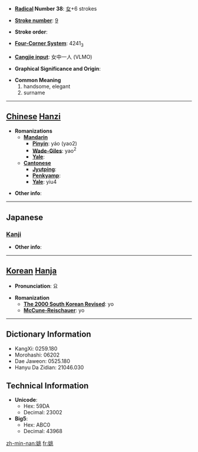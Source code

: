 * '''[[Wiktionary:Chinese radical index| Radical]] Number 38''': [[Wiktionary:Chinese radical index 女|女]]+6 strokes

* '''[[Wiktionary:Chinese total strokes index|Stroke number]]''': [[Wiktionary:Chinese total strokes index 9|9]]

* '''Stroke order''': 

* '''[[Wiktionary:Chinese four corner index|Four-Corner System]]''': 4241<sub>3</sub>

* '''[[Wiktionary:Chinese Cangjie index|Cangjie input]]''': 女中一人 (VLMO)

* '''Graphical Significance and Origin''': 

* '''Common Meaning'''
*#handsome, elegant
*# surname


----

== [[Chinese]] [[Hanzi]] ==

* '''Romanizations'''
** '''[[Mandarin]]'''
*** '''[[Pinyin]]''': yáo (yao2)
*** '''[[Wade-Giles]]''': yao<sup>2</sup>
*** '''[[Yale]]''': 
** '''[[Cantonese]]'''
*** '''[[Jyutping]]''':
*** '''[[Penkyamp]]''': 
*** '''[[Yale]]''': yiu4

* '''Other info''': 

----

==Japanese==
===[[Kanji]]===
{{kanji|on readings=[[よう]] (yō), [[ちょう]] (chō)
|kun readings=[[うつくしい]] (utsukushii)
}}

* '''Other info''':  

----

== [[Korean]] [[Hanja]] ==

* '''Pronunciation''': 요

* '''Romanization'''
** '''[[The 2000 South Korean Revised Romanization|The 2000 South Korean Revised]]''': yo
** '''[[McCune-Reischauer]]''': yo

----

== Dictionary Information ==

* KangXi: 0259.180
* Morohashi: 06202
* Dae Jaweon: 0525.180
* Hanyu Da Zidian: 21046.030

== Technical Information ==

* '''Unicode''':
** Hex: 59DA
** Decimal: 23002
* '''Big5''':
** Hex: ABC0
** Decimal: 43968

[[zh-min-nan:姚]]
[[fr:姚]]